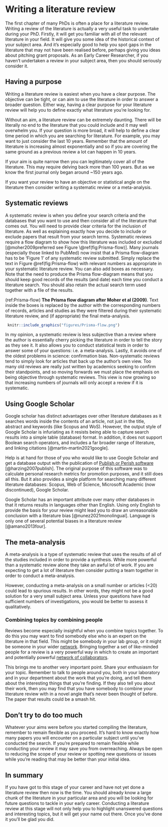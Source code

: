 # Writing a literature review {#review}

The first chapter of many PhDs is often a place for a literature review. Writing a review of the literature is actually a very useful task to undertake during your PhD. Firstly, it will get you familiar with all of the relevant literature in your field. It will give you some idea of the historical context of your subject area. And it's especially good to help you spot gaps in the literature that may not have been realised before, perhaps giving you ideas about pitching grant proposals. As an Early Career Researcher, if you haven't undertaken a review in your subject area, then you should seriously consider it.

## Having a purpose
Writing a literature review is easiest when you have a clear purpose. The objective can be tight, or can aim to use the literature in order to answer a broader question. Either way, having a clear purpose for your literature review will help you to define exactly what literature you're looking for. 

Without an aim, a literature review can be extremely daunting. There will be literally no end to the literature that you could include and it may well overwhelm you. If your question is more broad, it will help to define a clear time period in which you are searching for literature. For example, you may want to just consider the last 10 years. Remember that the amount of literature is increasing almost exponentially and so if you are covering the same ground as a previous review a lot can happen in 10 years. 

If your aim is quite narrow then you can legitimately cover all of the literature. This may require delving back more than 100 years. But as we know the first journal only began around ~150 years ago. 

If you want your review to have an objective or statistical angle on the literature then consider writing a systematic review or a meta-analysis.

## Systematic reviews
A systematic review is when you define your search criteria and the databases that you want to use and then consider all of the literature that comes out. You will need to provide clear criteria for the inclusion of literature. As well as explaining exactly how you decide to include or exclude papers that result from your search terms. Systematic reviews require a flow diagram to show how this literature was included or excluded [@moher2009preferred see Figure \@ref(fig:Prisma-flow)]. Many journals (especially those linked to PubMed) now insist that a Prisma flow-diagram has to be 'Figure 1' of any systematic review submitted. Simply replace the text in Figure \@ref(fig:Prisma-flow) with relevant numbers as appropriate in your systematic literature review. You can also add boxes as necessary. Note that the need to produce the Prisma flow-diagram means that you should keep good records of the results (and date) each time you conduct a literature search. You should also retain the actual search term used together with a file of the results.

(ref:Prisma-flow) **The Prisma flow diagram after Moher et al (2009)**. Text inside the boxes is replaced by the author with the corresponding numbers of records, articles and studies as they were filtered during their systematic literature review, and (if appropriate) the final meta-analysis.

```{r Prisma-flow, echo=FALSE, fig.cap="(ref:Prisma-flow)"}
 knitr::include_graphics("figures/Prisma-flow.png")
```

In my opinion, a systematic review is less subjective than a review where the author is essentially cherry picking the literature in order to tell the story as they see it. It also allows you to conduct statistical tests in order to answer some of your questions: i.e. a meta-analysis. Lastly, it avoids one of the oldest problems in science: confirmation bias. Non-systematic reviews tend to simply look for articles that back up the author's own view. Too many old reviews are really just written by academics seeking to confirm their standpoints, and so moving forwards we must place the emphasis on being objective through systematic reviews. This view is now growing so that increasing numbers of journals will only accept a review if it is systematic. 

## Using Google Scholar
Google scholar has distinct advantages over other literature databases as it searches words inside the contents of an article, not just in the title, abstract and keywords (like Scopus and WoS). However, the output style of Google Scholar is infuriating as it resists being able to capture search results into a simple table (database) format. In addition, it does not support Boolean search operators, and includes a far broader range of literature, and linking citations [@martin-martin2021google]. 

Help is at hand for those of you who would like to use Google Scholar and get a database output with the publication of [Publish or Perish software](https://harzing.com/resources/publish-or-perish) [@harzing2007publish]. The original purpose of this software was to calculate personal research metrics for promotion purposes, and it still does all this. But it also provides a single platform for searching many different literature databases: Scopus, Web of Science, Microsoft Academic (now discontinued), Google Scholar. 

Google Scholar has an important attribute over many other databases in that it returns results in languages other than English. Using only English to provide the basis for your review might lead you to draw an unreasonable conclusion with a literature bias [@nunez2021monolingual]. Language is only one of several potential biases in a literature review [@amano2013four].

## The meta-analysis
A meta-analysis is a type of systematic review that uses the results of all of the studies included in order to provide a synthesis. While more powerful than a systematic review alone they take an awful lot of work. If you are expecting to get a lot of literature then consider putting a team together in order to conduct a meta-analysis.

However, conducting a meta-analysis on a small number or articles (<20) could lead to spurious results. In other words, they might not be a good solution for a very small subject area. Unless your questions have had sufficient numbers of investigations, you would be better to assess it qualitatively.

### Combining topics by combining people
Reviews become especially insightful when you combine topics together. To do this you may want to find somebody else who is an expert on the literature in that field. This might be somebody in your lab group, or it might be someone in your wider [network](#networks). Bringing together a set of like-minded people for a review is a very powerful way in which to create an important and potentially powerful [network of collaborators](#networks). 

This brings me to another very important point. Share your enthusiasm for your topic. Remember to talk to people around you, both in your laboratory and in your department about the work that you're doing, and tell them about the interesting things that you're finding. If they also tell you about their work, then you may find that you have somebody to combine your literature review with in a novel angle that's never been thought of before. The paper that results could be a smash hit.

## Don't try to do too much
Whatever your aims were before you started compiling the literature, remember to remain flexible as you proceed. It's hard to know exactly how many papers you will encounter on a particular subject until you've conducted the search. If you're prepared to remain flexible while conducting your review it may save you from overreaching. Always be open to reducing the scope of your review or spotting new questions or issues while you're reading that may be better than your initial idea. 

## In summary
If you have got to this stage of your career and have not yet done a literature review then now is the time. You should already know a large chunk of the literature in your particular area and you will be looking for future questions to tackle in your early career. Conducting a literature review at this stage  will not only help you to highlight unanswered questions and interesting topics, but it will get your name out there. Once you've done it you'll be glad you did.
